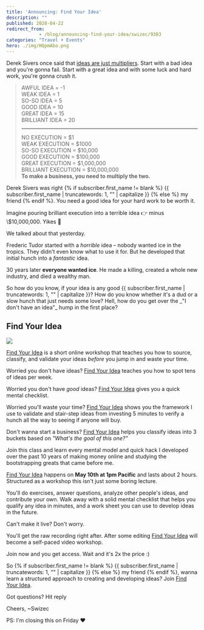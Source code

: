 ```yaml
---
title: 'Announcing: Find Your Idea'
description: ""
published: 2020-04-22
redirect_from: 
            - /blog/announcing-find-your-idea/swizec/9383
categories: "Travel + Events"
hero: ./img/HQpmAbo.png
---
```


Derek Sivers once said that [ideas are just multipliers](https://sivers.org/multiply). Start with a bad idea and you're gonna fail. Start with a great idea and with some luck and hard work, you're gonna crush it.

> AWFUL IDEA = -1  
> WEAK IDEA = 1  
> SO-SO IDEA = 5  
> GOOD IDEA = 10  
> GREAT IDEA = 15  
> BRILLIANT IDEA = 20
>
> * * *
>
> NO EXECUTION = $1  
> WEAK EXECUTION = $1000  
> SO-SO EXECUTION = $10,000  
> GOOD EXECUTION = $100,000  
> GREAT EXECUTION = $1,000,000  
> BRILLIANT EXECUTION = $10,000,000  
> **To make a business, you need to multiply the two.**

Derek Sivers was right {% if subscriber.first_name != blank %} {{ subscriber.first_name | truncatewords: 1, "" | capitalize }} {% else %} my friend {% endif %}. You need a good idea for your hard work to be worth it.

Imagine pouring brilliant execution into a terrible idea 👉 minus \\$10,000,000. Yikes 😬

We talked about that yesterday.

Frederic Tudor started with a _horrible_ idea – nobody wanted ice in the tropics. They didn't even know what to use it for. But he developed that initial hunch into a _fantastic_ idea.

30 years later **everyone wanted ice**. He made a killing, created a whole new industry, and died a wealthy man.

So how do you know, if your idea is any good {{ subscriber.first_name | truncatewords: 1, "" | capitalize }}? How do you know whether it's a dud or a slow hunch that just needs some love? Hell, how do you get over the _"I don't have an idea"\_ hump in the first place?

## Find Your Idea

[![](./img/HQpmAbo.png)](https://gum.co/fKfYf)

[Find Your Idea](https://gum.co/fKfYf) is a short online workshop that teaches you how to source, classify, and validate your ideas _before_ you jump in and waste your time.

Worried you don't have ideas? [Find Your Idea](https://gum.co/fKfYf) teaches you how to spot tens of ideas per week.

Worried you don't have _good_ ideas? [Find Your Idea](https://gum.co/fKfYf) gives you a quick mental checklist.

Worried you'll waste your time? [Find Your Idea](https://gum.co/fKfYf) shows you the framework I use to validate and stair-step ideas from investing 5 minutes to verify a hunch all the way to seeing if anyone will buy.

Don't wanna start a business? [Find Your Idea](https://gum.co/fKfYf) helps you classify ideas into 3 buckets based on _"What's the goal of this one?"_

Join this class and learn every mental model and quick hack I developed over the past 10 years of making money online and studying the bootstrapping greats that came before me.

[Find Your Idea](https://gum.co/fKfYf) happens on **May 10th at 1pm Pacific** and lasts about 2 hours. Structured as a workshop this isn't just some boring lecture.

You'll do exercises, answer questions, analyze other people's ideas, and contribute your own. Walk away with a solid mental checklist that helps you qualify any idea in minutes, and a work sheet you can use to develop ideas in the future.

Can't make it live? Don't worry.

You'll get the raw recording right after. After some editing [Find Your Idea](https://gum.co/fKfYf) will become a self-paced video workshop.

Join now and you get access. Wait and it's 2x the price :)

So {% if subscriber.first_name != blank %} {{ subscriber.first_name | truncatewords: 1, "" | capitalize }} {% else %} my friend {% endif %}, wanna learn a structured approach to creating and developing ideas? Join [Find Your Idea](https://gum.co/fKfYf).

Got questions? Hit reply

Cheers, ~Swizec

PS: I'm closing this on Friday ❤️
